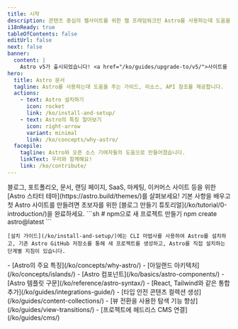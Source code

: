 ```yaml
---
title: 시작
description: 콘텐츠 중심의 웹사이트를 위한 웹 프레임워크인 Astro를 사용하는데 도움을 주는 가이드, 리소스, API 참조를 제공합니다.
i18nReady: true
tableOfContents: false
editUrl: false
next: false
banner:
  content: |
    Astro v5가 출시되었습니다! <a href="/ko/guides/upgrade-to/v5/">사이트를 업그레이드하는 방법을 알아보세요.</a>
hero:
  title: Astro 문서
  tagline: Astro를 사용하는데 도움을 주는 가이드, 리소스, API 참조를 제공합니다.
  actions:
    - text: Astro 설치하기
      icon: rocket
      link: /ko/install-and-setup/
    - text: Astro의 특징 알아보기
      icon: right-arrow
      variant: minimal
      link: /ko/concepts/why-astro/
  facepile:
    tagline: Astro와 오픈 소스 기여자들의 도움으로 만들어졌습니다.
    linkText: 우리와 함께해요!
    link: /ko/contribute/
---
```



<CardGrid>
  <Card title="Astro로 무엇을 만들고 싶나요?" icon="laptop">
   블로그, 포트폴리오, 문서, 랜딩 페이지, SaaS, 마케팅, 이커머스 사이트 등을 위한 [Astro 스타터 테마](https://astro.build/themes/)를 살펴보세요!
  </Card>

  <Card title="가이드 투어 떠나기" icon="star">  
    기본 사항을 배우고 첫 Astro 사이트를 만들려면 초보자를 위한 [블로그 만들기 튜토리얼](/ko/tutorial/0-introduction/)을 완료하세요.
  </Card>

  <SplitCard title="새 프로젝트 시작" icon="rocket">
    ```sh
    # npm으로 새 프로젝트 만들기
    npm create astro@latest
    ```
    
    [설치 가이드](/ko/install-and-setup/)에는 CLI 마법사를 사용하여 Astro를 설치하고, 기존 Astro GitHub 저장소를 통해 새 프로젝트를 생성하고, Astro를 직접 설치하는 단계별 지침이 있습니다.
  </SplitCard>

  <ListCard title="학습" icon="open-book">
    - [Astro의 주요 특징](/ko/concepts/why-astro/)
    - [아일랜드 아키텍처](/ko/concepts/islands/)
    - [Astro 컴포넌트](/ko/basics/astro-components/)
    - [Astro 템플릿 구문](/ko/reference/astro-syntax/)
  </ListCard>

  <ListCard title="확장" icon="puzzle">
    - [React, Tailwind와 같은 통합 추가](/ko/guides/integrations-guide/)
    - [타입 안전 콘텐츠 컬렉션 생성](/ko/guides/content-collections/)
    - [뷰 전환을 사용한 탐색 기능 향상](/ko/guides/view-transitions/)
    - [프로젝트에 헤드리스 CMS 연결](/ko/guides/cms/)
  </ListCard>
</CardGrid>

<Discord title="질문이 있거나 참여하고 싶나요?" cta="Discord에 참여하기"/>
